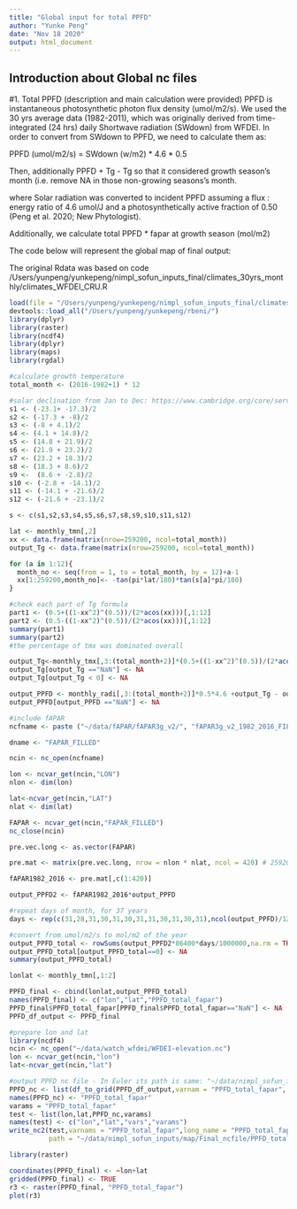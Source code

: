 ```yaml
---
title: "Global input for total PPFD"
author: "Yunke Peng"
date: "Nov 18 2020"
output: html_document
---
```


## Introduction about Global nc files

#1. Total PPFD (description and main calculation were provided)
PPFD is instantaneous photosynthetic photon flux density (umol/m2/s). We used the 30 yrs average data (1982-2011), which was originally derived from time-integrated (24 hrs) daily Shortwave radiation (SWdown) from WFDEI. In order to convert from SWdown to PPFD, we need to calculate them as:

PPFD (umol/m2/s) = SWdown (w/m2) * 4.6 * 0.5 

Then, additionally PPFD + Tg - Tg so that it considered growth season's month (i.e. remove NA in those non-growing seasons's month.

where Solar radiation was converted to incident PPFD assuming a flux : energy ratio of 4.6 umol/J and a photosynthetically active fraction of 0.50 (Peng et al. 2020; New Phytologist).

Additionally, we calculate total PPFD * fapar at growth season (mol/m2)

The code below will represent the global map of final output:


The original Rdata was based on code /Users/yunpeng/yunkepeng/nimpl_sofun_inputs_final/climates_30yrs_monthly/climates_WFDEI_CRU.R

```r
load(file = "/Users/yunpeng/yunkepeng/nimpl_sofun_inputs_final/climates_30yrs_monthly/WFDEI_CRU_1980_2016.Rdata")
devtools::load_all("/Users/yunpeng/yunkepeng/rbeni/")
library(dplyr)
library(raster)
library(ncdf4)
library(dplyr)
library(maps)
library(rgdal)

#calculate growth temperature
total_month <- (2016-1982+1) * 12

#solar declination from Jan to Dec: https://www.cambridge.org/core/services/aop-cambridge-core/content/view/212421E8457A41C47B64D809BDEF53CA/9780511845727apx7_p351-352_CBO.pdf/solar_geometry_and_radiation_approximations.pdf
s1 <- (-23.1+ -17.3)/2
s2 <- (-17.3 + -8)/2
s3 <- (-8 + 4.1)/2
s4 <- (4.1 + 14.8)/2
s5 <- (14.8 + 21.9)/2
s6 <- (21.9 + 23.2)/2
s7 <- (23.2 + 18.3)/2
s8 <- (18.3 + 8.6)/2
s9 <-  (8.6 + -2.8)/2
s10 <- (-2.8 + -14.1)/2
s11 <- (-14.1 + -21.6)/2
s12 <- (-21.6 + -23.1)/2

s <- c(s1,s2,s3,s4,s5,s6,s7,s8,s9,s10,s11,s12)

lat <- monthly_tmn[,2]
xx <- data.frame(matrix(nrow=259200, ncol=total_month))
output_Tg <- data.frame(matrix(nrow=259200, ncol=total_month))

for (a in 1:12){ 
  month_no <- seq(from = 1, to = total_month, by = 12)+a-1
  xx[1:259200,month_no]<- -tan(pi*lat/180)*tan(s[a]*pi/180)
}

#check each part of Tg formula
part1 <- (0.5+((1-xx^2)^(0.5))/(2*acos(xx)))[,1:12]
part2 <- (0.5-((1-xx^2)^(0.5))/(2*acos(xx)))[,1:12]
summary(part1)
summary(part2)
#the percentage of tmx was dominated overall

output_Tg<-monthly_tmx[,3:(total_month+2)]*(0.5+((1-xx^2)^(0.5))/(2*acos(xx)))+ monthly_tmn[,3:(total_month+2)]*(0.5-((1-xx^2)^(0.5))/(2*acos(xx)))
output_Tg[output_Tg =="NaN"] <- NA
output_Tg[output_Tg < 0] <- NA

output_PPFD <- monthly_radi[,3:(total_month+2)]*0.5*4.6 +output_Tg - output_Tg # here + Tg - Tg means it considered growth condition
output_PPFD[output_PPFD =="NaN"] <- NA

#include fAPAR
ncfname <- paste ("~/data/fAPAR/fAPAR3g_v2/", "fAPAR3g_v2_1982_2016_FILLED", ".nc", sep="")

dname <- "FAPAR_FILLED"

ncin <- nc_open(ncfname)

lon <- ncvar_get(ncin,"LON")
nlon <- dim(lon) 

lat<-ncvar_get(ncin,"LAT")
nlat <- dim(lat)

FAPAR <- ncvar_get(ncin,"FAPAR_FILLED")
nc_close(ncin)

pre.vec.long <- as.vector(FAPAR)

pre.mat <- matrix(pre.vec.long, nrow = nlon * nlat, ncol = 420) # 259200 * 420 (420 is 35 years: 1982-2016)

fAPAR1982_2016 <- pre.mat[,c(1:420)]

output_PPFD2 <- fAPAR1982_2016*output_PPFD

#repeat days of month, for 37 years
days <- rep(c(31,28,31,30,31,30,31,31,30,31,30,31),ncol(output_PPFD)/12)

#convert from umol/m2/s to mol/m2 of the year
output_PPFD_total <- rowSums(output_PPFD2*86400*days/1000000,na.rm = TRUE)/(ncol(output_PPFD2)/12)
output_PPFD_total[output_PPFD_total==0] <- NA
summary(output_PPFD_total)

lonlat <- monthly_tmn[,1:2]

PPFD_final <- cbind(lonlat,output_PPFD_total)
names(PPFD_final) <- c("lon","lat","PPFD_total_fapar")
PPFD_final$PPFD_total_fapar[PPFD_final$PPFD_total_fapar=="NaN"] <- NA
PPFD_df_output <- PPFD_final

#prepare lon and lat
library(ncdf4)
ncin <- nc_open("~/data/watch_wfdei/WFDEI-elevation.nc")
lon <- ncvar_get(ncin,"lon")
lat<-ncvar_get(ncin,"lat")

#output PPFD nc file - In Euler its path is same: "~/data/nimpl_sofun_inputs/map/Final_ncfile"
PPFD_nc <- list(df_to_grid(PPFD_df_output,varnam = "PPFD_total_fapar", lonnam = "lon", latnam = "lat"))
names(PPFD_nc) <- "PPFD_total_fapar"
varams = "PPFD_total_fapar"
test <- list(lon,lat,PPFD_nc,varams)
names(test) <- c("lon","lat","vars","varams")
write_nc2(test,varnams = "PPFD_total_fapar",long_name = "PPFD_total_fapar",units = "mol/m2",
          path = "~/data/nimpl_sofun_inputs/map/Final_ncfile/PPFD_total_fapar.nc")

library(raster)

coordinates(PPFD_final) <- ~lon+lat 
gridded(PPFD_final) <- TRUE
r3 <- raster(PPFD_final, "PPFD_total_fapar") 
plot(r3)

``` 


